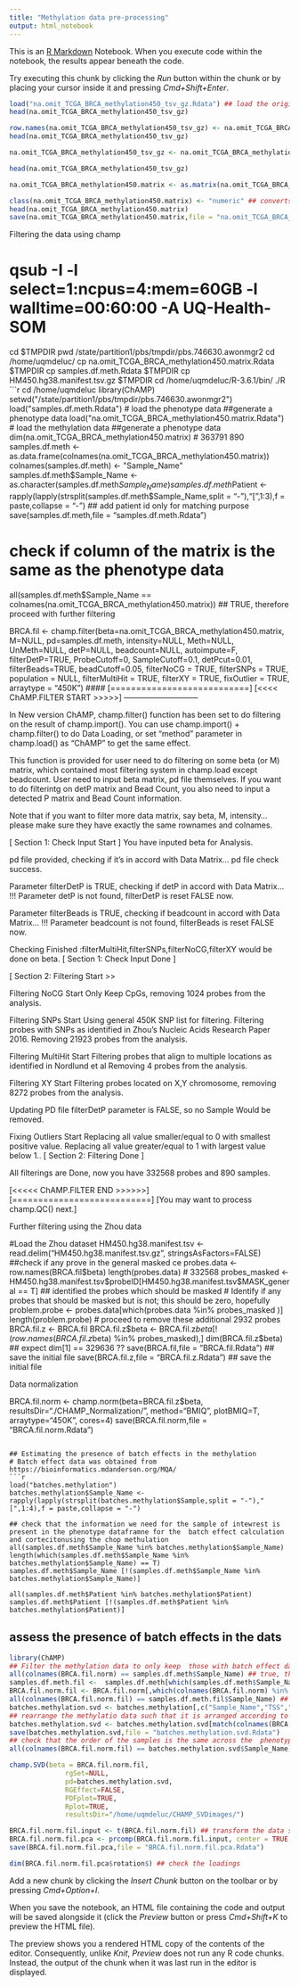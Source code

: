 ```yaml
---
title: "Methylation data pre-processing"
output: html_notebook
---
```


This is an [R Markdown](http://rmarkdown.rstudio.com) Notebook. When you execute code within the notebook, the results appear beneath the code. 

Try executing this chunk by clicking the *Run* button within the chunk or by placing your cursor inside it and pressing *Cmd+Shift+Enter*. 

```r
load("na.omit_TCGA_BRCA_methylation450_tsv_gz.Rdata") ## load the original data 
head(na.omit_TCGA_BRCA_methylation450_tsv_gz)

row.names(na.omit_TCGA_BRCA_methylation450_tsv_gz) <- na.omit_TCGA_BRCA_methylation450_tsv_gz[,1] ## removes the first column which is the cg i
head(na.omit_TCGA_BRCA_methylation450_tsv_gz)

na.omit_TCGA_BRCA_methylation450_tsv_gz <- na.omit_TCGA_BRCA_methylation450_tsv_gz[,-1] ## removes the first column which is the cg id

head(na.omit_TCGA_BRCA_methylation450_tsv_gz)

na.omit_TCGA_BRCA_methylation450.matrix <- as.matrix(na.omit_TCGA_BRCA_methylation450_tsv_gz) ## convert to matrix form

class(na.omit_TCGA_BRCA_methylation450.matrix) <- "numeric" ## converts the data to a numeric matrix 
head(na.omit_TCGA_BRCA_methylation450.matrix)
save(na.omit_TCGA_BRCA_methylation450.matrix,file = "na.omit_TCGA_BRCA_methylation450.matrix.Rdata") ## save the file 
```

######################## Filtering the data using champ #############################
# qsub -I -l select=1:ncpus=4:mem=60GB -l walltime=00:60:00 -A UQ-Health-SOM
cd $TMPDIR
pwd
/state/partition1/pbs/tmpdir/pbs.746630.awonmgr2
cd /home/uqmdeluc/
cp na.omit_TCGA_BRCA_methylation450.matrix.Rdata $TMPDIR
cp samples.df.meth.Rdata $TMPDIR
cp HM450.hg38.manifest.tsv.gz $TMPDIR
cd /home/uqmdeluc/R-3.6.1/bin/
./R
```r
cd /home/uqmdeluc
library(ChAMP)
setwd("/state/partition1/pbs/tmpdir/pbs.746630.awonmgr2")
load("samples.df.meth.Rdata") # load the phenotype data
##generate a phenotype data
load("na.omit_TCGA_BRCA_methylation450.matrix.Rdata") # load the methylation data
##generate a phenotype data
dim(na.omit_TCGA_BRCA_methylation450.matrix) # 363791    890
samples.df.meth <- as.data.frame(colnames(na.omit_TCGA_BRCA_methylation450.matrix))
colnames(samples.df.meth) <- "Sample_Name"
samples.df.meth$Sample_Name <- as.character(samples.df.meth$Sample_Name)
samples.df.meth$Patient <- rapply(lapply(strsplit(samples.df.meth$Sample_Name,split = "-"),"[",1:3),f = paste,collapse = "-") ## add patient id only for matching purpose 
save(samples.df.meth,file = "samples.df.meth.Rdata")

# check if column of the matrix is the same as the phenotype data 
all(samples.df.meth$Sample_Name == colnames(na.omit_TCGA_BRCA_methylation450.matrix)) ## TRUE, therefore  proceed with further filtering 

BRCA.fil <- champ.filter(beta=na.omit_TCGA_BRCA_methylation450.matrix,
             M=NULL,
pd=samples.df.meth,
intensity=NULL,
Meth=NULL,
UnMeth=NULL,
detP=NULL,
beadcount=NULL,
autoimpute=F,
filterDetP=TRUE,
ProbeCutoff=0,
SampleCutoff=0.1,
detPcut=0.01,
filterBeads=TRUE,
beadCutoff=0.05,
filterNoCG = TRUE,
filterSNPs = TRUE,
population = NULL,
filterMultiHit = TRUE,
filterXY = TRUE,
fixOutlier = TRUE,
arraytype = "450K")
####
[===========================]
[<<<< ChAMP.FILTER START >>>>>]
-----------------------------

In New version ChAMP, champ.filter() function has been set to do filtering on the result of champ.import(). You can use champ.import() + champ.filter() to do Data Loading, or set "method" parameter in champ.load() as "ChAMP" to get the same effect.

This function is provided for user need to do filtering on some beta (or M) matrix, which contained most filtering system in champ.load except beadcount. User need to input beta matrix, pd file themselves. If you want to do filterintg on detP matrix and Bead Count, you also need to input a detected P matrix and Bead Count information.

Note that if you want to filter more data matrix, say beta, M, intensity... please make sure they have exactly the same rownames and colnames.


[ Section 1:  Check Input Start ]
  You have inputed beta for Analysis.

  pd file provided, checking if it's in accord with Data Matrix...
    pd file check success.

  Parameter filterDetP is TRUE, checking if detP in accord with Data Matrix...
    !!! Parameter detP is not found, filterDetP is reset FALSE now.

  Parameter filterBeads is TRUE, checking if beadcount in accord with Data Matrix...
    !!! Parameter beadcount is not found, filterBeads is reset FALSE now.

  Checking Finished :filterMultiHit,filterSNPs,filterNoCG,filterXY would be done on beta.
[ Section 1: Check Input Done ]


[ Section 2: Filtering Start >>

  Filtering NoCG Start
    Only Keep CpGs, removing 1024 probes from the analysis.

  Filtering SNPs Start
    Using general 450K SNP list for filtering.
    Filtering probes with SNPs as identified in Zhou's Nucleic Acids Research Paper 2016.
    Removing 21923 probes from the analysis.

  Filtering MultiHit Start
    Filtering probes that align to multiple locations as identified in Nordlund et al
    Removing 4 probes from the analysis.

  Filtering XY Start
    Filtering probes located on X,Y chromosome, removing 8272 probes from the analysis.

  Updating PD file
    filterDetP parameter is FALSE, so no Sample Would be removed.

  Fixing Outliers Start
    Replacing all value smaller/equal to 0 with smallest positive value.
    Replacing all value greater/equal to 1 with largest value below 1..
[ Section 2: Filtering Done ]

 All filterings are Done, now you have 332568 probes and 890 samples.

[<<<<< ChAMP.FILTER END >>>>>>]
[===========================]
[You may want to process champ.QC() next.]
 

############ Further filtering using the Zhou data##################

#Load the Zhou dataset 
HM450.hg38.manifest.tsv <- read.delim("HM450.hg38.manifest.tsv.gz", stringsAsFactors=FALSE)
##check if any prove in the general masked ce
probes.data <- row.names(BRCA.fil$beta)
length(probes.data)  # 332568
probes_masked <- HM450.hg38.manifest.tsv$probeID[HM450.hg38.manifest.tsv$MASK_general == T] ## identified the probes which should be masked 
# Identify if any probes that should be masked  but is not; this should be zero, hopefully
problem.probe <- probes.data[which(probes.data %in% probes_masked )]
length(problem.probe)
# proceed to remove these additional 2932 probes 
BRCA.fil.z <- BRCA.fil
BRCA.fil.z$beta <- BRCA.fil.z$beta[!(row.names(BRCA.fil.z$beta) %in% probes_masked),]
dim(BRCA.fil.z$beta) ## expect dim[1] == 329636 ??
save(BRCA.fil,file = "BRCA.fil.Rdata") ## save the initial file
save(BRCA.fil.z,file = "BRCA.fil.z.Rdata") ## save the initial file

########################## Data normalization #################################

BRCA.fil.norm <- champ.norm(beta=BRCA.fil.z$beta,
           resultsDir="./CHAMP_Normalization/",
           method="BMIQ",
           plotBMIQ=T,
           arraytype="450K",
           cores=4)
save(BRCA.fil.norm,file = "BRCA.fil.norm.Rdata")
```

## Estimating the presence of batch effects in the methylation 
# Batch effect data was obtained from https://bioinformatics.mdanderson.org/MQA/
```r
load("batches.methylation")
batches.methylation$Sample_Name <- rapply(lapply(strsplit(batches.methylation$Sample,split = "-"),"[",1:4),f = paste,collapse = "-")

## check that the information we need for the sample of intewrest is present in the phenotype dataframne for the  batch effect calculation and cortecitonusing the chop methulation 
all(samples.df.meth$Sample_Name %in% batches.methylation$Sample_Name)
length(which(samples.df.meth$Sample_Name %in% batches.methylation$Sample_Name) == T)
samples.df.meth$Sample_Name [!(samples.df.meth$Sample_Name %in% batches.methylation$Sample_Name)]

all(samples.df.meth$Patient %in% batches.methylation$Patient)
samples.df.meth$Patient [!(samples.df.meth$Patient %in% batches.methylation$Patient)]

```
## assess the presence of batch effects in the dats 
```r
library(ChAMP)
## Filter the methylation data to only keep  those with batch effect data aavail 
all(colnames(BRCA.fil.norm) == samples.df.meth$Sample_Name) ## true, therefore proceed 
samples.df.meth.fil <-  samples.df.meth[which(samples.df.meth$Sample_Name %in% batches.methylation$Sample_Name),]
BRCA.fil.norm.fil <- BRCA.fil.norm[,which(colnames(BRCA.fil.norm) %in% samples.df.meth.fil$Sample_Name)]
all(colnames(BRCA.fil.norm.fil) == samples.df.meth.fil$Sample_Name) ## true, therefore proceed 
batches.methylation.svd <- batches.methylation[,c("Sample_Name","TSS","BatchId","PlateId","ShipDate")]
## rearrange the methylatio data such that it is arranged according to the order of the samples 
batches.methylation.svd <- batches.methylation.svd[match(colnames(BRCA.fil.norm.fil), batches.methylation.svd$Sample_Name),]
save(batches.methylation.svd,file = "batches.methylation.svd.Rdata")
## check that the order of the samples is the same across the  phenotype and the methylation data
all(colnames(BRCA.fil.norm.fil) == batches.methylation.svd$Sample_Name) ## true, therefore proceed 

champ.SVD(beta = BRCA.fil.norm.fil,
              rgSet=NULL,
              pd=batches.methylation.svd,
              RGEffect=FALSE,
              PDFplot=TRUE,
              Rplot=TRUE,
              resultsDir="/home/uqmdeluc/CHAMP_SVDimages/")

BRCA.fil.norm.fil.input <- t(BRCA.fil.norm.fil) ## transform the data such that genes are now in the columns 
BRCA.fil.norm.fil.pca <- prcomp(BRCA.fil.norm.fil.input, center = TRUE,scale. = TRUE)
save(BRCA.fil.norm.fil.pca,file = "BRCA.fil.norm.fil.pca.Rdata")
```
```r
dim(BRCA.fil.norm.fil.pca$rotation$) ## check the loadings

```

Add a new chunk by clicking the *Insert Chunk* button on the toolbar or by pressing *Cmd+Option+I*.

When you save the notebook, an HTML file containing the code and output will be saved alongside it (click the *Preview* button or press *Cmd+Shift+K* to preview the HTML file). 

The preview shows you a rendered HTML copy of the contents of the editor. Consequently, unlike *Knit*, *Preview* does not run any R code chunks. Instead, the output of the chunk when it was last run in the editor is displayed.

